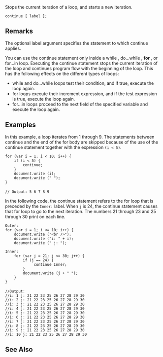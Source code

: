 Stops the current iteration of a loop, and starts a new iteration.

 continue [ label ];

==Remarks==
The optional label argument specifies the statement to which continue applies.

You can use the continue statement only inside a while , do...while , '''for''' , or for...in loop. Executing the continue statement stops the current iteration of the loop and continues program flow with the beginning of the loop. This has the following effects on the different types of loops:

* while and do...while loops test their condition, and if true, execute the loop again.
* for loops execute their increment expression, and if the test expression is true, execute the loop again.
* for...in loops proceed to the next field of the specified variable and execute the loop again.

==Examples==
In this example, a loop iterates from 1 through 9. The statements between continue and the end of the for body are skipped because of the use of the continue statement together with the expression <code>(i &lt; 5)</code>.

 for (var i = 1; i &lt; 10; i++) {
     if (i &lt; 5) {
         continue;
     }
     document.write (i);
     document.write (" ");
 }
 
 // Output: 5 6 7 8 9
In the following code, the continue statement refers to the for loop that is preceded by the <code>Inner:</code> label. When <code>j</code> is 24, the continue statement causes that for loop to go to the next iteration. The numbers 21 through 23 and 25 through 30 print on each line.

 Outer:
 for (var i = 1; i &lt;= 10; i++) {
     document.write ("&lt;br /&gt;");
     document.write ("i: " + i);
     document.write (" j: ");
    
 Inner:
     for (var j = 21; j &lt;= 30; j++) {
         if (j == 24) {
              continue Inner;
         }
         document.write (j + " ");
     }
 }
 
 //Output:
 //i: 1 j: 21 22 23 25 26 27 28 29 30 
 //i: 2 j: 21 22 23 25 26 27 28 29 30 
 //i: 3 j: 21 22 23 25 26 27 28 29 30 
 //i: 4 j: 21 22 23 25 26 27 28 29 30 
 //i: 5 j: 21 22 23 25 26 27 28 29 30 
 //i: 6 j: 21 22 23 25 26 27 28 29 30 
 //i: 7 j: 21 22 23 25 26 27 28 29 30 
 //i: 8 j: 21 22 23 25 26 27 28 29 30 
 //i: 9 j: 21 22 23 25 26 27 28 29 30 
 //i: 10 j: 21 22 23 25 26 27 28 29 30

==See Also==

              

              

              

              

              

              
